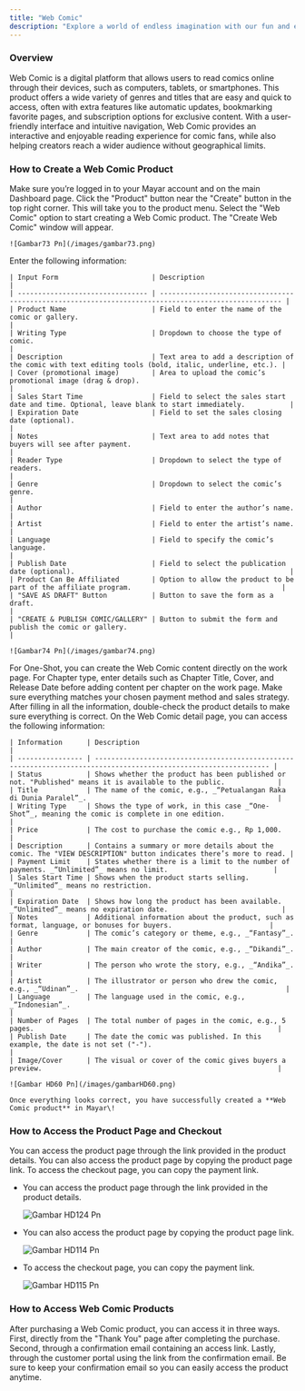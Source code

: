 ```yaml
---
title: "Web Comic"
description: "Explore a world of endless imagination with our fun and entertaining Web Comic product!"
---
```


### Overview

Web Comic is a digital platform that allows users to read comics online through their devices, such as computers, tablets, or smartphones. This product offers a wide variety of genres and titles that are easy and quick to access, often with extra features like automatic updates, bookmarking favorite pages, and subscription options for exclusive content. With a user-friendly interface and intuitive navigation, Web Comic provides an interactive and enjoyable reading experience for comic fans, while also helping creators reach a wider audience without geographical limits.

### How to Create a Web Comic Product

<Steps>
  <Step title="Log in to Dashboard">
    Make sure you’re logged in to your Mayar account and on the main Dashboard page.
  </Step>
  <Step title="Access Product Menu">
    Click the "Product" button near the "Create" button in the top right corner. This will take you to the product menu.
  </Step>
  <Step title="Choose Product Type">
    Select the "Web Comic" option to start creating a Web Comic product. The "Create Web Comic" window will appear.

    ![Gambar73 Pn](/images/gambar73.png)
  </Step>
  <Step title="Fill in Product Details">
    Enter the following information:

    | Input Form                       | Description                                                                                          |
    | -------------------------------- | ---------------------------------------------------------------------------------------------------- |
    | Product Name                     | Field to enter the name of the comic or gallery.                                                     |
    | Writing Type                     | Dropdown to choose the type of comic.                                                                |
    | Description                      | Text area to add a description of the comic with text editing tools (bold, italic, underline, etc.). |
    | Cover (promotional image)        | Area to upload the comic’s promotional image (drag & drop).                                          |
    | Sales Start Time                 | Field to select the sales start date and time. Optional, leave blank to start immediately.           |
    | Expiration Date                  | Field to set the sales closing date (optional).                                                      |
    | Notes                            | Text area to add notes that buyers will see after payment.                                           |
    | Reader Type                      | Dropdown to select the type of readers.                                                              |
    | Genre                            | Dropdown to select the comic’s genre.                                                                |
    | Author                           | Field to enter the author’s name.                                                                    |
    | Artist                           | Field to enter the artist’s name.                                                                    |
    | Language                         | Field to specify the comic’s language.                                                               |
    | Publish Date                     | Field to select the publication date (optional).                                                     |
    | Product Can Be Affiliated        | Option to allow the product to be part of the affiliate program.                                     |
    | "SAVE AS DRAFT" Button           | Button to save the form as a draft.                                                                  |
    | "CREATE & PUBLISH COMIC/GALLERY" | Button to submit the form and publish the comic or gallery.                                          |

    ![Gambar74 Pn](/images/gambar74.png)
  </Step>
  <Step title="Create Content">
    For One-Shot, you can create the Web Comic content directly on the work page. For Chapter type, enter details such as Chapter Title, Cover, and Release Date before adding content per chapter on the work page. Make sure everything matches your chosen payment method and sales strategy.
  </Step>
  <Step title="Review and Finish">
    After filling in all the information, double-check the product details to make sure everything is correct. On the Web Comic detail page, you can access the following information:

    | Information      | Description                                                                                                       |
    | ---------------- | ----------------------------------------------------------------------------------------------------------------- |
    | Status           | Shows whether the product has been published or not. "Published" means it is available to the public.             |
    | Title            | The name of the comic, e.g., _“Petualangan Raka di Dunia Paralel”_.                                               |
    | Writing Type     | Shows the type of work, in this case _“One-Shot”_, meaning the comic is complete in one edition.                  |
    | Price            | The cost to purchase the comic e.g., Rp 1,000.                                                                    |
    | Description      | Contains a summary or more details about the comic. The "VIEW DESCRIPTION" button indicates there’s more to read. |
    | Payment Limit    | States whether there is a limit to the number of payments. _“Unlimited”_ means no limit.                          |
    | Sales Start Time | Shows when the product starts selling. _“Unlimited”_ means no restriction.                                        |
    | Expiration Date  | Shows how long the product has been available. _“Unlimited”_ means no expiration date.                            |
    | Notes            | Additional information about the product, such as format, language, or bonuses for buyers.                        |
    | Genre            | The comic’s category or theme, e.g., _“Fantasy”_.                                                                 |
    | Author           | The main creator of the comic, e.g., _“Dikandi”_.                                                                 |
    | Writer           | The person who wrote the story, e.g., _“Andika”_.                                                                 |
    | Artist           | The illustrator or person who drew the comic, e.g., _“Udinan”_.                                                   |
    | Language         | The language used in the comic, e.g., _“Indonesian”_.                                                             |
    | Number of Pages  | The total number of pages in the comic, e.g., 5 pages.                                                            |
    | Publish Date     | The date the comic was published. In this example, the date is not set ("-").                                     |
    | Image/Cover      | The visual or cover of the comic gives buyers a preview.                                                          |

    ![Gambar HD60 Pn](/images/gambarHD60.png)

    Once everything looks correct, you have successfully created a **Web Comic product** in Mayar\!
  </Step>
</Steps>

### How to Access the Product Page and Checkout

<Steps>
  <Step title="Access Product Page">
    You can access the product page through the link provided in the product details.
  </Step>
  <Step title="Copy Product Page Link">
    You can also access the product page by copying the product page link.
  </Step>
  <Step title="Access Checkout Page">
    To access the checkout page, you can copy the payment link.
  </Step>
</Steps>

- You can access the product page through the link provided in the product details.

  ![Gambar HD124 Pn](/images/gambarHD124.png)
- You can also access the product page by copying the product page link.

  ![Gambar HD114 Pn](/images/gambarHD114.png)
- To access the checkout page, you can copy the payment link.

  ![Gambar HD115 Pn](/images/gambarHD115.png)

### How to Access Web Comic Products

After purchasing a Web Comic product, you can access it in three ways. First, directly from the "Thank You" page after completing the purchase. Second, through a confirmation email containing an access link. Lastly, through the customer portal using the link from the confirmation email. Be sure to keep your confirmation email so you can easily access the product anytime.